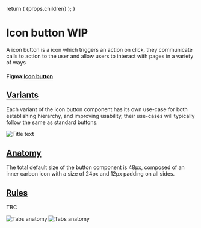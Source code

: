 

  return (
    <Layout
      title="Design"
      sideNav="design"
      editPageRoute="design/components/icon-button"
      shouldIncludePageIndex
    >
      {props.children}
    </Layout>
  );
}

# Icon button WIP

<IntroText>
  A icon button is a icon which triggers an action on click, they communicate
  calls to action to the user and allow users to interact with pages in a
  variety of ways
</IntroText>

#### Figma:[Icon button](<https://www.figma.com/file/W3hxWj6VZydNaNGJSGxRsV/TableKit-Components-(3.0)>)

## [Variants](#variants)

Each variant of the icon button component has its own use-case for both establishing hierarchy, and improving usability, their use-cases will typically follow the same as standard buttons.

![Title text](/static/img/components/PLACEHOLDER.png 'IMAGEDESCRIPTION')

## [Anatomy](website/src/design/components/icon-button.html#anatomy)

The total default size of the button component is 48px, composed of an inner carbon icon with a size of 24px and 12px padding on all sides.

## [Rules](website/src/design/components/icon-button.html#rules)

TBC

![Tabs anatomy](/static/img/components/placeholder-rules.png 'IMAGEDESCRIPTION') ![Tabs anatomy](/static/img/components/placeholder-rules.png 'IMAGEDESCRIPTION')
